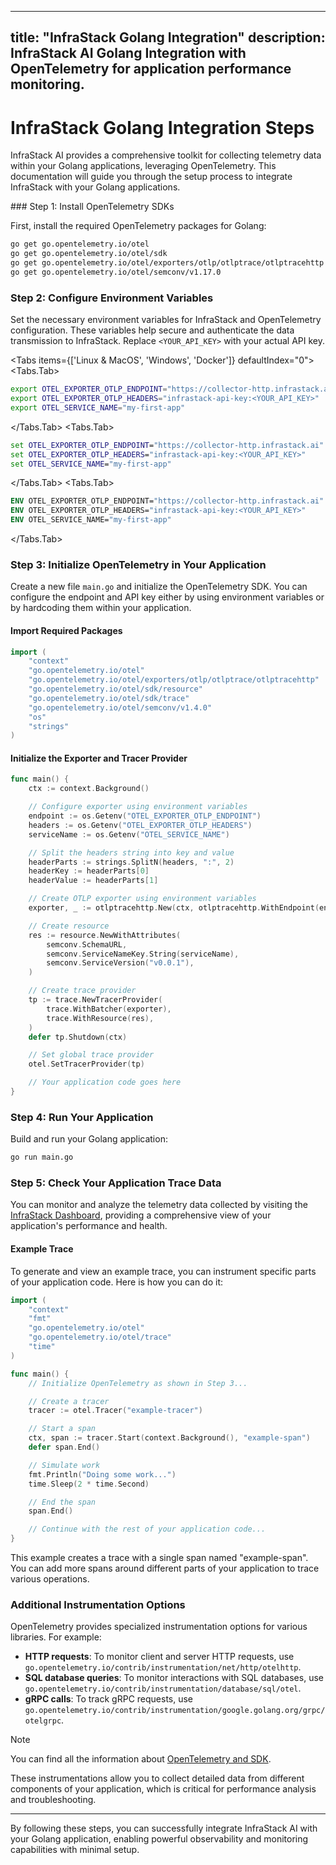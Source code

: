 
---
title: "InfraStack Golang Integration"
description: InfraStack AI Golang Integration with OpenTelemetry for application performance monitoring.
---


# InfraStack Golang Integration Steps

InfraStack AI provides a comprehensive toolkit for collecting telemetry data within your Golang applications, leveraging OpenTelemetry. This documentation will guide you through the setup process to integrate InfraStack with your Golang applications.

<Steps>
### Step 1: Install OpenTelemetry SDKs

First, install the required OpenTelemetry packages for Golang:

```sh
go get go.opentelemetry.io/otel
go get go.opentelemetry.io/otel/sdk
go get go.opentelemetry.io/otel/exporters/otlp/otlptrace/otlptracehttp
go get go.opentelemetry.io/otel/semconv/v1.17.0
```

### Step 2: Configure Environment Variables

Set the necessary environment variables for InfraStack and OpenTelemetry configuration. These variables help secure and authenticate the data transmission to InfraStack. Replace `<YOUR_API_KEY>` with your actual API key.

<Tabs items={['Linux & MacOS', 'Windows', 'Docker']} defaultIndex="0">
<Tabs.Tab>
```bash
export OTEL_EXPORTER_OTLP_ENDPOINT="https://collector-http.infrastack.ai"
export OTEL_EXPORTER_OTLP_HEADERS="infrastack-api-key:<YOUR_API_KEY>"
export OTEL_SERVICE_NAME="my-first-app"
```
</Tabs.Tab>
<Tabs.Tab>
```cmd
set OTEL_EXPORTER_OTLP_ENDPOINT="https://collector-http.infrastack.ai"
set OTEL_EXPORTER_OTLP_HEADERS="infrastack-api-key:<YOUR_API_KEY>"
set OTEL_SERVICE_NAME="my-first-app"
```
</Tabs.Tab>
<Tabs.Tab>
```dockerfile
ENV OTEL_EXPORTER_OTLP_ENDPOINT="https://collector-http.infrastack.ai"
ENV OTEL_EXPORTER_OTLP_HEADERS="infrastack-api-key:<YOUR_API_KEY>"
ENV OTEL_SERVICE_NAME="my-first-app"
```
</Tabs.Tab>
</Tabs>

### Step 3: Initialize OpenTelemetry in Your Application

Create a new file `main.go` and initialize the OpenTelemetry SDK. You can configure the endpoint and API key either by using environment variables or by hardcoding them within your application.

#### Import Required Packages

```go
import (
    "context"
    "go.opentelemetry.io/otel"
    "go.opentelemetry.io/otel/exporters/otlp/otlptrace/otlptracehttp"
    "go.opentelemetry.io/otel/sdk/resource"
    "go.opentelemetry.io/otel/sdk/trace"
    "go.opentelemetry.io/otel/semconv/v1.4.0"
    "os"
    "strings"
)
```

#### Initialize the Exporter and Tracer Provider

```go
func main() {
    ctx := context.Background()

    // Configure exporter using environment variables
    endpoint := os.Getenv("OTEL_EXPORTER_OTLP_ENDPOINT")
    headers := os.Getenv("OTEL_EXPORTER_OTLP_HEADERS")
    serviceName := os.Getenv("OTEL_SERVICE_NAME")

    // Split the headers string into key and value
    headerParts := strings.SplitN(headers, ":", 2)
    headerKey := headerParts[0]
    headerValue := headerParts[1]

    // Create OTLP exporter using environment variables
    exporter, _ := otlptracehttp.New(ctx, otlptracehttp.WithEndpoint(endpoint), otlptracehttp.WithHeaders(map[string]string{headerKey: headerValue}))

    // Create resource
    res := resource.NewWithAttributes(
        semconv.SchemaURL,
        semconv.ServiceNameKey.String(serviceName),
        semconv.ServiceVersion("v0.0.1"),
    )

    // Create trace provider
    tp := trace.NewTracerProvider(
        trace.WithBatcher(exporter),
        trace.WithResource(res),
    )
    defer tp.Shutdown(ctx)

    // Set global trace provider
    otel.SetTracerProvider(tp)

    // Your application code goes here
}
```

### Step 4: Run Your Application

Build and run your Golang application:

```sh
go run main.go
```

### Step 5: Check Your Application Trace Data

You can monitor and analyze the telemetry data collected by visiting the [InfraStack Dashboard](https://app.infrastack.ai/), providing a comprehensive view of your application's performance and health.

#### Example Trace

To generate and view an example trace, you can instrument specific parts of your application code. Here is how you can do it:

```go
import (
    "context"
    "fmt"
    "go.opentelemetry.io/otel"
    "go.opentelemetry.io/otel/trace"
    "time"
)

func main() {
    // Initialize OpenTelemetry as shown in Step 3...

    // Create a tracer
    tracer := otel.Tracer("example-tracer")

    // Start a span
    ctx, span := tracer.Start(context.Background(), "example-span")
    defer span.End()

    // Simulate work
    fmt.Println("Doing some work...")
    time.Sleep(2 * time.Second)

    // End the span
    span.End()

    // Continue with the rest of your application code...
}
```

This example creates a trace with a single span named "example-span". You can add more spans around different parts of your application to trace various operations.

</Steps>

### Additional Instrumentation Options

OpenTelemetry provides specialized instrumentation options for various libraries. For example:

- **HTTP requests**: To monitor client and server HTTP requests, use `go.opentelemetry.io/contrib/instrumentation/net/http/otelhttp`.
- **SQL database queries**: To monitor interactions with SQL databases, use `go.opentelemetry.io/contrib/instrumentation/database/sql/otel`.
- **gRPC calls**: To track gRPC requests, use `go.opentelemetry.io/contrib/instrumentation/google.golang.org/grpc/otelgrpc`.

> [!NOTE]
> You can find all the information about [OpenTelemetry and SDK](https://opentelemetry.io/docs/).

These instrumentations allow you to collect detailed data from different components of your application, which is critical for performance analysis and troubleshooting.

---

By following these steps, you can successfully integrate InfraStack AI with your Golang application, enabling powerful observability and monitoring capabilities with minimal setup.
